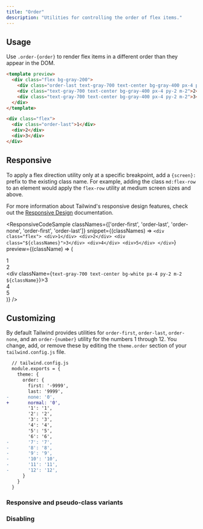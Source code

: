 ```yaml
---
title: "Order"
description: "Utilities for controlling the order of flex items."
---
```




## Usage

Use `.order-{order}` to render flex items in a different order than they appear in the DOM.

```html
<template preview>
  <div class="flex bg-gray-200">
    <div class="order-last text-gray-700 text-center bg-gray-400 px-4 py-2 m-2">1</div>
    <div class="text-gray-700 text-center bg-gray-400 px-4 py-2 m-2">2</div>
    <div class="text-gray-700 text-center bg-gray-400 px-4 py-2 m-2">3</div>
  </div>
</template>

<div class="flex">
  <div class="order-last">1</div>
  <div>2</div>
  <div>3</div>
</div>
```


## Responsive

To apply a flex direction utility only at a specific breakpoint, add a `{screen}:` prefix to the existing class name. For example, adding the class `md:flex-row` to an element would apply the `flex-row` utility at medium screen sizes and above.

For more information about Tailwind's responsive design features, check out the [Responsive Design](/docs/responsive-design) documentation.

<ResponsiveCodeSample
  classNames={['order-first', 'order-last', 'order-none', 'order-first', 'order-last']}
  snippet={(classNames) => `
    <div class="flex">
      <div>1</div>
      <div>2</div>
      <div class="${classNames}">3</div>
      <div>4</div>
      <div>5</div>
    </div>
  `}
  preview={(className) => (
    <div className="flex bg-gray-200">
      <div className="text-gray-700 text-center bg-gray-400 px-4 py-2 m-2">1</div>
      <div className="text-gray-700 text-center bg-gray-400 px-4 py-2 m-2">2</div>
      <div className={`text-gray-700 text-center bg-white px-4 py-2 m-2 ${className}`}>3</div>
      <div className="text-gray-700 text-center bg-gray-400 px-4 py-2 m-2">4</div>
      <div className="text-gray-700 text-center bg-gray-400 px-4 py-2 m-2">5</div>
    </div>
  )}
/>

## Customizing

By default Tailwind provides utilities for `order-first`, `order-last`, `order-none`, and an `order-{number}` utility for the numbers 1 through 12. You change, add, or remove these by editing the `theme.order` section of your `tailwind.config.js` file.

```diff
  // tailwind.config.js
  module.exports = {
    theme: {
      order: {
        first: '-9999',
        last: '9999',
-       none: '0',
+       normal: '0',
        '1': '1',
        '2': '2',
        '3': '3',
        '4': '4',
        '5': '5',
        '6': '6',
-       '7': '7',
-       '8': '8',
-       '9': '9',
-       '10': '10',
-       '11': '11',
-       '12': '12',
      }
    }
  }
```

### Responsive and pseudo-class variants

<Variants plugin="order" />

### Disabling

<Disabling plugin="order" />
